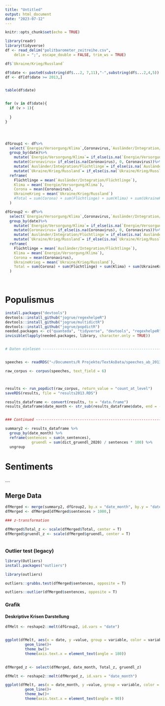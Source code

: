 ```yaml
---
title: "Untitled"
output: html_document
date: "2023-07-12"
---
```


```r
knitr::opts_chunk$set(echo = TRUE)
```

```r
library(readr)
library(tidyverse)
df <- read_delim("politbarometer_zeitreihe.csv", 
    delim = ";", escape_double = FALSE, trim_ws = TRUE)

df$`Ukraine/Krieg/Russland`
```


```r
df$date <- paste0(substring(df$...2, 7,11),"-",substring(df$...2,4,5))
df <- df[df$date >= 2013,]


table(df$date)


for (v in df$date){
  if (v > 1){
    
  }
}




dfGroup1 <- df%>%
  select(`Energie/Versorgung/Klima`,Coronavirus,`Ausländer/Integration/Flüchtlinge`,`Ukraine/Krieg/Russland`,date)%>%
  group_by(date)%>%
    mutate(`Energie/Versorgung/Klima`= if_else(is.na(`Energie/Versorgung/Klima`), 0, `Energie/Versorgung/Klima`))%>%
    mutate(Coronavirus= if_else(is.na(Coronavirus), 0, Coronavirus))%>%
    mutate(`Ausländer/Integration/Flüchtlinge`= if_else(is.na(`Ausländer/Integration/Flüchtlinge`), 0, `Ausländer/Integration/Flüchtlinge`))%>%
    mutate(`Ukraine/Krieg/Russland`= if_else(is.na(`Ukraine/Krieg/Russland`), 0, `Ukraine/Krieg/Russland`))%>%
  reframe(
    Flüchtlinge = mean(`Ausländer/Integration/Flüchtlinge`),
    Klima = mean(`Energie/Versorgung/Klima`),
    Corona = mean(Coronavirus),
    UkraineKrieg = mean(`Ukraine/Krieg/Russland`)
    #Total = sum(Corona) + sum(Flüchtlinge) + sum(Klima) + sum(UkraineKrieg)
  )

dfGroup2 <- df%>%
  select(`Energie/Versorgung/Klima`,Coronavirus,`Ausländer/Integration/Flüchtlinge`,`Ukraine/Krieg/Russland`,date)%>%
  group_by(date)%>%
    mutate(`Energie/Versorgung/Klima`= if_else(is.na(`Energie/Versorgung/Klima`), 0, `Energie/Versorgung/Klima`))%>%
    mutate(Coronavirus= if_else(is.na(Coronavirus), 0, Coronavirus))%>%
    mutate(`Ausländer/Integration/Flüchtlinge`= if_else(is.na(`Ausländer/Integration/Flüchtlinge`), 0, `Ausländer/Integration/Flüchtlinge`))%>%
    mutate(`Ukraine/Krieg/Russland`= if_else(is.na(`Ukraine/Krieg/Russland`), 0, `Ukraine/Krieg/Russland`))%>%
  reframe(
    Flüchtlinge = mean(`Ausländer/Integration/Flüchtlinge`),
    Klima = mean(`Energie/Versorgung/Klima`),
    Corona = mean(Coronavirus),
    UkraineKrieg = mean(`Ukraine/Krieg/Russland`),
    Total = sum(Corona) + sum(Flüchtlinge) + sum(Klima) + sum(UkraineKrieg)
  )

  
```

# Populismus

```r

install.packages("devtools")
devtools::install_github("jogrue/regexhelpeR")
devtools::install_github("jogrue/multidictR")
devtools::install_github("jogrue/popdictR")
needed.packages <- c("quanteda", "tidyverse", "devtools", "regexhelpeR", "multidictR", "popdictR","stringr")
invisible(lapply(needed.packages, library, character.only = TRUE))


# Daten einlesen ---------------------------------------------------------------


speeches <- readRDS("~/Documents/R Projekte/TextAsData/speeches_ab_2013.RDS")

raw_corpus <- corpus(speeches, text_field = 6) 



results <- run_popdict(raw_corpus, return_value = "count_at_level")
saveRDS(results, file = "results2013.RDS")

results_dataframe <- convert(results, to = "data.frame")
results_dataframe$date_month <- str_sub(results_dataframe$date, end = -4)


### Continued ------------------------------------------------------------------

summary2 <- results_dataframe %>%
  group_by(date_month) %>%
  reframe(sentences = sum(n_sentences),
            gruendl = sum(dict_gruendl_2020) / sentences * 100) %>%
  ungroup


```

# Sentiments



....



## Merge Data
```r
dfMerged <- merge(summary2, dfGroup2, by.x = "date_month", by.y = "date")
dfMerged <- dfMerged[dfMerged$sentences > 1000,]

### z-transformation 

dfMerged$Total_z <- scale(dfMerged$Total, center = T)
dfMerged$gruendl_z <- scale(dfMerged$gruendl, center = T)



```

### Outlier test (legacy)

```r
library(Outliers)
install.packages("outliers")

library(outliers)

outliers::grubbs.test(dfMerged$sentences, opposite = T)

outliers::outlier(dfMerged$sentences, opposite = T)


```


### Grafik

#### Deskriptive Krisen Darstellung
```r
dfMelt <- reshape2::melt(dfGroup2, id.vars = "date")


ggplot(dfMelt, aes(x = date, y =value, group = variable, color = variable))+
         geom_line()+
         theme_bw()+
         theme(axis.text.x = element_text(angle = 180))
       
```


```r

dfMerged_z <- select(dfMerged, date_month, Total_z, gruendl_z)

dfMelt <- reshape2::melt(dfMerged_z, id.vars = "date_month")

ggplot(dfMelt, aes(x = date_month, y =value, group = variable, color = variable))+
         geom_line()+
         theme_bw()+
         theme(axis.text.x = element_text(angle = 90))
```





